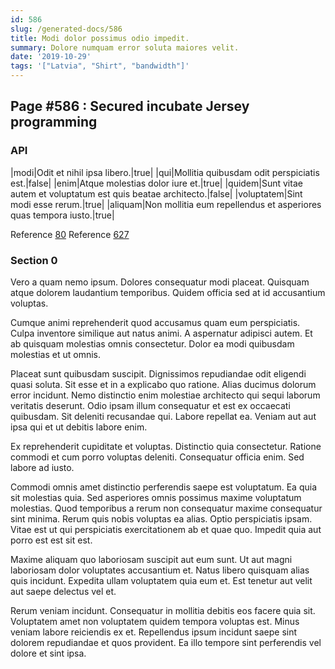 ```yaml
---
id: 586
slug: /generated-docs/586
title: Modi dolor possimus odio impedit.
summary: Dolore numquam error soluta maiores velit.
date: '2019-10-29'
tags: '["Latvia", "Shirt", "bandwidth"]'
---
```


## Page #586 : Secured incubate Jersey programming
### API

|modi|Odit et nihil ipsa libero.|true|
|qui|Mollitia quibusdam odit perspiciatis est.|false|
|enim|Atque molestias dolor iure et.|true|
|quidem|Sunt vitae autem et voluptatum est quis beatae architecto.|false|
|voluptatem|Sint modi esse rerum.|true|
|aliquam|Non mollitia eum repellendus et asperiores quas tempora iusto.|true|

Reference [80](/80)
Reference [627](/627)


### Section 0
Vero a quam nemo ipsum. Dolores consequatur modi placeat. Quisquam atque dolorem laudantium temporibus. Quidem officia sed at id accusantium voluptas.
 Cumque animi reprehenderit quod accusamus quam eum perspiciatis. Culpa inventore similique aut natus animi. A aspernatur adipisci autem. Et ab quisquam molestias omnis consectetur. Dolor ea modi quibusdam molestias et ut omnis.
 Placeat sunt quibusdam suscipit. Dignissimos repudiandae odit eligendi quasi soluta. Sit esse et in a explicabo quo ratione. Alias ducimus dolorum error incidunt.
Nemo distinctio enim molestiae architecto qui sequi laborum veritatis deserunt. Odio ipsam illum consequatur et est ex occaecati quibusdam. Sit deleniti recusandae qui. Labore repellat ea. Veniam aut aut ipsa qui et ut debitis labore enim.
 Ex reprehenderit cupiditate et voluptas. Distinctio quia consectetur. Ratione commodi et cum porro voluptas deleniti. Consequatur officia enim. Sed labore ad iusto.
 Commodi omnis amet distinctio perferendis saepe est voluptatum. Ea quia sit molestias quia. Sed asperiores omnis possimus maxime voluptatum molestias. Quod temporibus a rerum non consequatur maxime consequatur sint minima. Rerum quis nobis voluptas ea alias.
Optio perspiciatis ipsam. Vitae est ut qui perspiciatis exercitationem ab et quae quo. Impedit quia aut porro est est sit est.
 Maxime aliquam quo laboriosam suscipit aut eum sunt. Ut aut magni laboriosam dolor voluptates accusantium et. Natus libero quisquam alias quis incidunt. Expedita ullam voluptatem quia eum et. Est tenetur aut velit aut saepe delectus vel et.
 Rerum veniam incidunt. Consequatur in mollitia debitis eos facere quia sit. Voluptatem amet non voluptatem quidem tempora voluptas est. Minus veniam labore reiciendis ex et. Repellendus ipsum incidunt saepe sint dolorem repudiandae et quos provident. Ea illo tempore sint perferendis vel dolore et sint ipsa.
